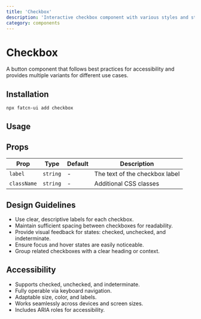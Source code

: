 ```yaml
---
title: 'Checkbox'
description: 'Interactive checkbox component with various styles and states.'
category: components
---
```


# Checkbox

A button component that follows best practices for accessibility and provides multiple variants for different use cases.

## Installation 

```bash
npx fatcn-ui add checkbox
```

## Usage

<ComponentPreview name='checkbox' />


## Props

| Prop        | Type                                                         | Default     | Description                                                |
| ----------- | ------------------------------------------------------------ | ----------- | ---------------------------------------------------------- |
| `label`     | `string`                                                     | -           | The text of the checkbox label                            |
| `className` | `string`                                                     | -           | Additional CSS classes                                     |

## Design Guidelines

- Use clear, descriptive labels for each checkbox.
- Maintain sufficient spacing between checkboxes for readability.
- Provide visual feedback for states: checked, unchecked, and indeterminate.
- Ensure focus and hover states are easily noticeable.
- Group related checkboxes with a clear heading or context.

## Accessibility

- Supports checked, unchecked, and indeterminate.
- Fully operable via keyboard navigation.
- Adaptable size, color, and labels.
- Works seamlessly across devices and screen sizes.
- Includes ARIA roles for accessibility.
